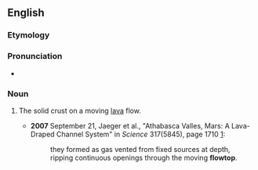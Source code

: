 ==English==

===Etymology===

{{compound|flow|top}}

===Pronunciation===

* {{a|US}} {{IPA|ˈfloʊtɑp}}

===Noun===
{{en-noun}}

# {{context|geology}} The solid crust on a moving [[lava]] flow.
#* '''2007''' September 21, Jaeger et al., "Athabasca Valles, Mars: A Lava-Draped Channel System" in ''Science'' 317(5845), page 1710 [http://www.sciencemag.org/cgi/content/full/317/5845/1709]:
#*: they formed as gas vented from fixed sources at depth, ripping continuous openings through the moving '''flowtop'''.